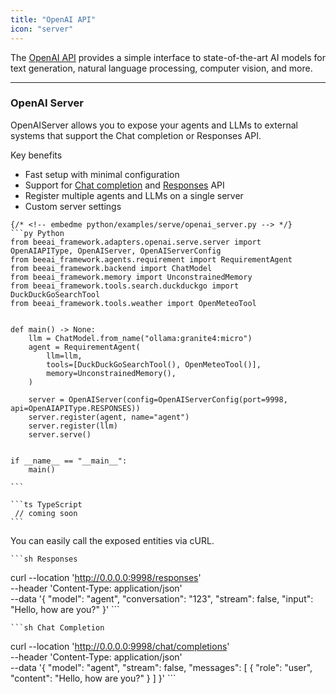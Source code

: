 ```yaml
---
title: "OpenAI API"
icon: "server"
---
```


The [OpenAI API](https://platform.openai.com/docs/quickstart) provides a simple interface to state-of-the-art AI models for text generation, natural language processing, computer vision, and more.

---

### OpenAI Server

OpenAIServer allows you to expose your agents and LLMs to external systems that support the Chat completion or Responses API.

Key benefits
- Fast setup with minimal configuration
- Support for [Chat completion](https://platform.openai.com/docs/api-reference/chat) and [Responses](https://platform.openai.com/docs/api-reference/responses) API
- Register multiple agents and LLMs on a single server
- Custom server settings

<CodeGroup>

	{/* <!-- embedme python/examples/serve/openai_server.py --> */}
	```py Python
	from beeai_framework.adapters.openai.serve.server import OpenAIAPIType, OpenAIServer, OpenAIServerConfig
	from beeai_framework.agents.requirement import RequirementAgent
	from beeai_framework.backend import ChatModel
	from beeai_framework.memory import UnconstrainedMemory
	from beeai_framework.tools.search.duckduckgo import DuckDuckGoSearchTool
	from beeai_framework.tools.weather import OpenMeteoTool
	
	
	def main() -> None:
	    llm = ChatModel.from_name("ollama:granite4:micro")
	    agent = RequirementAgent(
	        llm=llm,
	        tools=[DuckDuckGoSearchTool(), OpenMeteoTool()],
	        memory=UnconstrainedMemory(),
	    )
	
	    server = OpenAIServer(config=OpenAIServerConfig(port=9998, api=OpenAIAPIType.RESPONSES))
	    server.register(agent, name="agent")
	    server.register(llm)
	    server.serve()
	
	
	if __name__ == "__main__":
	    main()
	
	```

	```ts TypeScript
	 // coming soon
	```

</CodeGroup>

You can easily call the exposed entities via cURL.

<CodeGroup>

	```sh Responses
curl --location 'http://0.0.0.0:9998/responses' \
--header 'Content-Type: application/json' \
--data '{
    "model": "agent",
    "conversation": "123",
    "stream": false,
    "input": "Hello, how are you?"
}'
	```

	```sh Chat Completion
curl --location 'http://0.0.0.0:9998/chat/completions' \
--header 'Content-Type: application/json' \
--data '{
    "model": "agent",
    "stream": false,
    "messages": [
        {
            "role": "user",
            "content": "Hello, how are you?"
        }
    ]
}'
	```

</CodeGroup>
